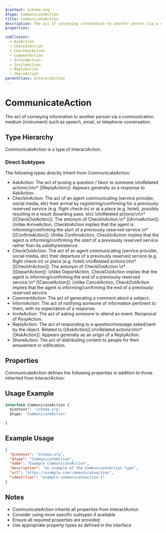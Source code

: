 ```yaml
---
$context: schema.org
$type: CommunicateAction
title: CommunicateAction
description: The act of conveying information to another person via a communication medium (instrument) such as speech, email, or telephone conversation.
properties:

subClasses:
  - AskAction
  - CheckInAction
  - CheckOutAction
  - CommentAction
  - InformAction
  - InviteAction
  - ReplyAction
  - ShareAction
parentClass: InteractAction
---
```


# CommunicateAction

The act of conveying information to another person via a communication medium (instrument) such as speech, email, or telephone conversation.

## Type Hierarchy

CommunicateAction is a type of InteractAction.

### Direct Subtypes

The following types directly inherit from CommunicateAction:

- AskAction: The act of posing a question / favor to someone.\n\nRelated actions:\n\n* [[ReplyAction]]: Appears generally as a response to AskAction.
- CheckInAction: The act of an agent communicating (service provider, social media, etc) their arrival by registering/confirming for a previously reserved service (e.g. flight check-in) or at a place (e.g. hotel), possibly resulting in a result (boarding pass, etc).\n\nRelated actions:\n\n* [[CheckOutAction]]: The antonym of CheckInAction.\n* [[ArriveAction]]: Unlike ArriveAction, CheckInAction implies that the agent is informing/confirming the start of a previously reserved service.\n* [[ConfirmAction]]: Unlike ConfirmAction, CheckInAction implies that the agent is informing/confirming the *start* of a previously reserved service rather than its validity/existence.
- CheckOutAction: The act of an agent communicating (service provider, social media, etc) their departure of a previously reserved service (e.g. flight check-in) or place (e.g. hotel).\n\nRelated actions:\n\n* [[CheckInAction]]: The antonym of CheckOutAction.\n* [[DepartAction]]: Unlike DepartAction, CheckOutAction implies that the agent is informing/confirming the end of a previously reserved service.\n* [[CancelAction]]: Unlike CancelAction, CheckOutAction implies that the agent is informing/confirming the end of a previously reserved service.
- CommentAction: The act of generating a comment about a subject.
- InformAction: The act of notifying someone of information pertinent to them, with no expectation of a response.
- InviteAction: The act of asking someone to attend an event. Reciprocal of RsvpAction.
- ReplyAction: The act of responding to a question/message asked/sent by the object. Related to [[AskAction]].\n\nRelated actions:\n\n* [[AskAction]]: Appears generally as an origin of a ReplyAction.
- ShareAction: The act of distributing content to people for their amusement or edification.

## Properties

CommunicateAction defines the following properties in addition to those inherited from InteractAction:



## Usage Example

```typescript
interface CommunicateAction {
  $context?: 'schema.org'
  $type: 'CommunicateAction'

}
```

## Example Usage

```json
{
  "$context": "schema.org",
  "$type": "CommunicateAction",
  "name": "Example CommunicateAction",
  "description": "An example of the CommunicateAction type",
  "url": "https://example.com/communicateaction",
  "identifier": "example-communicateaction-1"
}
```

## Notes

- CommunicateAction inherits all properties from InteractAction
- Consider using more specific subtypes if available
- Ensure all required properties are provided
- Use appropriate property types as defined in the interface
